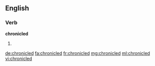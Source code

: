 ==English==

===Verb===
'''chronicled'''

# {{en-past of|chronicle}}

[[de:chronicled]]
[[fa:chronicled]]
[[fr:chronicled]]
[[mg:chronicled]]
[[ml:chronicled]]
[[vi:chronicled]]